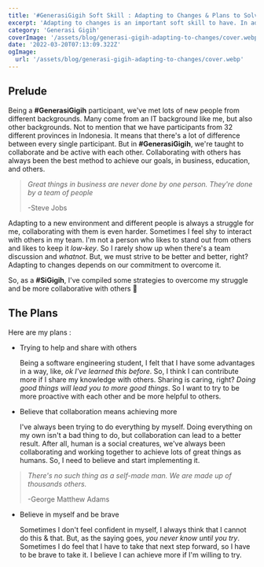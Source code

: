 ```yaml
---
title: '#GenerasiGigih Soft Skill : Adapting to Changes & Plans to Solve Them'
excerpt: 'Adapting to changes is an important soft skill to have. In adapting, we can make plans to help us improve and solve them'
category: 'Generasi Gigih'
coverImage: '/assets/blog/generasi-gigih-adapting-to-changes/cover.webp'
date: '2022-03-20T07:13:09.322Z'
ogImage:
  url: '/assets/blog/generasi-gigih-adapting-to-changes/cover.webp'
---
```


## Prelude

Being a **#GenerasiGigih** participant, we've met lots of new people from different backgrounds. Many come from an IT background like me, but also other backgrounds. Not to mention that we have participants from 32 different provinces in Indonesia. It means that there's a lot of difference between every single participant. But in **#GenerasiGigih**, we're taught to collaborate and be active with each other. Collaborating with others has always been the best method to achieve our goals, in business, education, and others.

> _Great things in business are never done by one person. They're done by a team of people_
>
> -Steve Jobs

Adapting to a new environment and different people is always a struggle for me, collaborating with them is even harder. Sometimes I feel shy to interact with others in my team. I'm not a person who likes to stand out from others and likes to keep it _low-key_. So I rarely show up when there's a team discussion and _whatnot_. But, we must strive to be better and better, right? Adapting to changes depends on our commitment to overcome it.

So, as a **#SiGigih**, I've compiled some strategies to overcome my struggle and be more collaborative with others 💪

## The Plans

Here are my plans :

- Trying to help and share with others

  Being a software engineering student, I felt that I have some advantages in a way, like, _ok I've learned this before_. So, I think I can contribute more if I share my knowledge with others. Sharing is caring, right? _Doing good things will lead you to more good things_. So I want to try to be more proactive with each other and be more helpful to others.

- Believe that collaboration means achieving more

  I've always been trying to do everything by myself. Doing everything on my own isn't a bad thing to do, but collaboration can lead to a better result. After all, human is a social creatures, we've always been collaborating and working together to achieve lots of great things as humans. So, I need to believe and start implementing it.

> _There's no such thing as a self-made man. We are made up of thousands others._
>
> -George Matthew Adams

- Believe in myself and be brave

  Sometimes I don't feel confident in myself, I always think that I cannot do this & that. But, as the saying goes, _you never know until you try_. Sometimes I do feel that I have to take that next step forward, so I have to be brave to take it. I believe I can achieve more if I'm willing to try.
